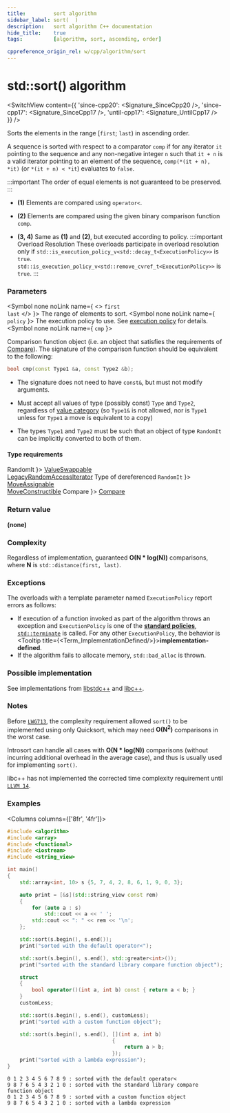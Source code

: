 ```yaml
---
title:         sort algorithm
sidebar_label: sort(  )
description:   sort algorithm C++ documentation
hide_title:    true
tags:          [algorithm, sort, ascending, order]

cppreference_origin_rel: w/cpp/algorithm/sort
---
```



<!-- Terms -->


<!----------------- Codes ---------------------->


# std::sort() algorithm

<SwitchView content={{
	'since-cpp20': <Signature_SinceCpp20 />,
	'since-cpp17': <Signature_SinceCpp17 />,
	'until-cpp17': <Signature_UntilCpp17 />
}} />

Sorts the elements in the range [`first`; `last`) in ascending order.

A sequence is sorted with respect to a comparator `comp` if for any iterator `it` pointing to the sequence and any non-negative integer `n` such that `it + n` is a valid iterator pointing to an element of the sequence, `comp(*(it + n), *it)` (or `*(it + n) < *it`) evaluates to `false`.

:::important
The order of equal elements is not guaranteed to be preserved.
:::

- **(1)** Elements are compared using `operator<`.

- **(2)** Elements are compared using the given binary comparison function `comp`.

- **(3, 4)** Same as **(1)** and **(2)**, but executed according to policy.
	:::important Overload Resolution
	These overloads participate in overload resolution only if
	<Until v='cpp20'> <code>std::is_execution_policy_v&lt;std::decay_t&lt;ExecutionPolicy&gt;&gt;</code> is <code>true</code>. </Until>
	<Since v='cpp20'> <code>std::is_execution_policy_v&lt;std::remove_cvref_t&lt;ExecutionPolicy&gt;&gt;</code> is <code>true</code>. </Since>
	:::

### Parameters

<SymbolTable>

  <Symbol none noLink name={ <> <code>first</code> <br/> <code>last</code> </> }>
    The range of elements to sort.
  </Symbol>
  <Symbol none noLink name={ <code>policy</code> }>
    The execution policy to use. See <a href="#">execution policy</a> for details.
  </Symbol>
  <Symbol none noLink name={ <code>cmp</code> }>

Comparison function object (i.e. an object that satisfies the requirements of [Compare](/docs/named_req/Compare)).
The signature of the comparison function should be equivalent to the following:
```cpp
bool cmp(const Type1 &a, const Type2 &b);
```
- The signature does not need to have `const&`, but must not modify arguments.
- Must accept all values of type (possibly const) `Type` and `Type2`, regardless of [value category](#) (so `Type1&` is not allowed, <Since v='cpp11'>nor is <code>Type1</code> unless for <code>Type1</code> a move is equivalent to a copy</Since>)
- The types `Type1` and `Type2` must be such that an object of type `RandomIt` can be implicitly converted to both of them.


  </Symbol>

</SymbolTable>

#### Type requirements

<SymbolTable>
  <Symbol none noLink name={ <code>RandomIt</code> }>
    <a href="/docs/named_req/ValueSwappable">ValueSwappable</a> <br/>
    <a href="/docs/named_req/LegacyRandomAccessIterator">LegacyRandomAccessIterator</a>
  </Symbol>
  <Symbol none noLink name={ <> Type of dereferenced <code>RandomIt</code> </> }>
    <a href="/docs/named_req/MoveAssignable">MoveAssignable</a> <br/>
    <a href="/docs/named_req/MoveConstructible">MoveConstructible</a>
  </Symbol>
  <Symbol none noLink name={ <code>Compare</code> }>
    <a href="/docs/named_req/Compare">Compare</a>
  </Symbol>
</SymbolTable>

### Return value

**(none)**

### Complexity

Regardless of implementation, guaranteed **O(N \* log(N))** comparisons, where **N** is `std::distance(first, last)`.

### Exceptions

The overloads with a template parameter named `ExecutionPolicy` report errors as follows:
- If execution of a function invoked as part of the algorithm throws an exception and `ExecutionPolicy` is one of the [**standard policies**](#), [`std::terminate`](#) is called.
	For any other `ExecutionPolicy`, the behavior is <Tooltip title={<Term_ImplementationDefined/>}>**implementation-defined**</Tooltip>.
- If the algorithm fails to allocate memory, `std::bad_alloc` is thrown.

### Possible implementation

See implementations from [libstdc++](https://github.com/gcc-mirror/gcc/blob/d9375e490072d1aae73a93949aa158fcd2a27018/libstdc%2B%2B-v3/include/bits/stl_algo.h#L1950) and [libc++](https://github.com/llvm/llvm-project/blob/e7fc254875ca9e82b899d5354fae9b5b779ff485/libcxx/include/__algorithm/sort.h#L264).

### Notes

Before [`LWG713`](https://cplusplus.github.io/LWG/issue713), the complexity requirement allowed `sort()` to be implemented using only Quicksort,
which may need **O(N<sup>2</sup>)** comparisons in the worst case.

Introsort can handle all cases with **O(N \* log(N))** comparisons (without incurring additional overhead in the average case), and thus is usually used for implementing `sort()`.

libc++ has not implemented the corrected time complexity requirement until [`LLVM 14`](https://reviews.llvm.org/D113413).

### Examples

<Columns columns={['8fr', '4fr']}>
<div>

```cpp title='Main.cpp' showLineNumbers
#include <algorithm>
#include <array>
#include <functional>
#include <iostream>
#include <string_view>

int main()
{
    std::array<int, 10> s {5, 7, 4, 2, 8, 6, 1, 9, 0, 3};

    auto print = [&s](std::string_view const rem)
    {
        for (auto a : s)
            std::cout << a << ' ';
        std::cout << ": " << rem << '\n';
    };

    std::sort(s.begin(), s.end());
    print("sorted with the default operator<");

    std::sort(s.begin(), s.end(), std::greater<int>());
    print("sorted with the standard library compare function object");

    struct
    {
        bool operator()(int a, int b) const { return a < b; }
    }
    customLess;

    std::sort(s.begin(), s.end(), customLess);
    print("sorted with a custom function object");

    std::sort(s.begin(), s.end(), [](int a, int b)
                                  {
                                      return a > b;
                                  });
    print("sorted with a lambda expression");
}
```

</div>
<div>

```plaintext title="Output"
0 1 2 3 4 5 6 7 8 9 : sorted with the default operator<
9 8 7 6 5 4 3 2 1 0 : sorted with the standard library compare function object
0 1 2 3 4 5 6 7 8 9 : sorted with a custom function object
9 8 7 6 5 4 3 2 1 0 : sorted with a lambda expression
```

</div>
</Columns>
